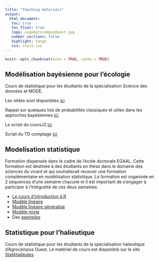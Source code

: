 ```yaml
---
title: "Teaching materials"
output: 
  html_document:
   toc: true
   toc_float: true
   logo: LogoAgrocampusOuest.jpg
   number_sections: false
   highlight: tango
   css: style.css
---
```





```r
knitr::opts_chunk$set(echo = TRUE, cache = TRUE)
```



## Modélisation bayésienne pour l'écologie


Cours de statistique pour les étudiants de la spécialisation Science des données et MODE.

Les slides sont disponibles [ici](slides/CoursJ2.pdf)

Rappel sur quelques lois de probabilités classiques et utiles dans les approches bayésiennes [ici](slides/LoiProbas.pdf)

Le script du coursJ2 [ici](slides/Metropolis_algo.pdf)

Script du TD comptage [ici](slides/TD_Pup2.pdf) 

## Modelisation statistique 

Formation dispensée dans le cadre de l'école doctorale EGAAL. Cette formation est destinée à des étudiants en thèse dans le domaine des sciences du vivant et qui souhaiterait recevoir une formation complémentaire en modélisation statistique. La formation est organisée en 2 séquences d'une semaine chacune et il est important de s'engager à participer à l'intégralité de ces deux semaines. 

- [Le cours d'introduction à R](slides/mod_stat_jour1.pdf) 
- [Modèle linéaire](slides/mod_stat_jour2.pdf) 
- [Modèle linéaire  généralisé](slides/mod_stat_jour4.pdf)
- [Modèle mixte](https://github.com/MarieEtienne/MarieEtienne.github.io/blob/master/slides/mod_stat_jour5.pdf)
- Des [exemples](https://marieetienne.github.io/ModStat/)

## Statistique pour l'halieutique

Cours de statistique pour les étudiants de la spécialisation halieutique d'Agrocampus Ouest. 
Le matériel de cours est disponible sur le site [Stat4halieutes](https://marieetienne.github.io/CoursHalieut/)
        
        

